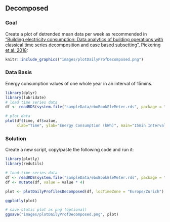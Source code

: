 \newpage
## Decomposed {#dailyProfilesDecomposed}
### Goal
Create a plot of detrended mean data per week as recommended in ["Building electricity consumption: Data analytics of building operations with classical time series decomposition and case based subsetting", Pickering et al, 2018](https://doi.org/10.1016/j.enbuild.2018.07.056){target="_blank"}:

```r
knitr::include_graphics("images/plotDailyProfDecomposed.png")
```

### Data Basis
Energy consumption values of one whole year in an interval of 15mins.

```r
library(dplyr)
library(lubridate)
# load time series data
df <- readRDS(system.file("sampleData/eboBookEleMeter.rds", package = "redutils"))

# plot data
plot(df$time, df$value,
     xlab="Time", ylab="Energy Consumption (kWh)", main="15min Interval Raw Data", type = "l")
```

### Solution
Create a new script, copy/paste the following code and run it:
  
```r
library(plotly)
library(redutils)

# load time series data
df <- readRDS(system.file("sampleData/eboBookEleMeter.rds", package = "redutils"))
df <- mutate(df, value = value * 4)

plot <- plotDailyProfilesDecomposed(df, locTimeZone = "Europe/Zurich")

ggplotly(plot)
```

```r
# save static plot as png (optional)
ggsave("images/plotDailyProfDecomposed.png", plot)
```








